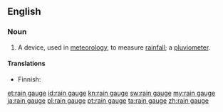 ==English==

===Noun===
{{wikipedia}}
{{en-noun|sg=[[rain]] [[gauge]]}}

# A device, used in [[meteorology]], to measure [[rainfall]]; a [[pluviometer]].

====Translations====
{{trans-top|device to measure rainfall}}
* Finnish: {{t|fi|sademittari}}
{{trans-mid}}
{{trans-bottom}}

[[et:rain gauge]]
[[id:rain gauge]]
[[kn:rain gauge]]
[[sw:rain gauge]]
[[my:rain gauge]]
[[ja:rain gauge]]
[[pl:rain gauge]]
[[pt:rain gauge]]
[[ta:rain gauge]]
[[zh:rain gauge]]